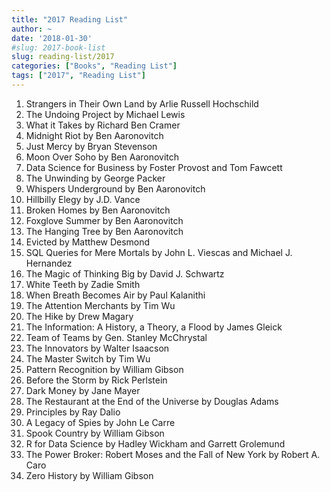 ```yaml
---
title: "2017 Reading List"
author: ~
date: '2018-01-30'
#slug: 2017-book-list
slug: reading-list/2017
categories: ["Books", "Reading List"]
tags: ["2017", "Reading List"]
---
```


1. Strangers in Their Own Land by Arlie Russell Hochschild  
2. The Undoing Project by Michael Lewis  
3. What it Takes by Richard Ben Cramer  
4. Midnight Riot by Ben Aaronovitch  
5. Just Mercy by Bryan Stevenson  
6. Moon Over Soho by Ben Aaronovitch  
7. Data Science for Business by Foster Provost and Tom Fawcett  
8. The Unwinding by George Packer  
9. Whispers Underground by Ben Aaronovitch  
10. Hillbilly Elegy by J.D. Vance  
11. Broken Homes by Ben Aaronovitch  
12. Foxglove Summer by Ben Aaronovitch  
13. The Hanging Tree by Ben Aaronovitch  
14. Evicted by Matthew Desmond  
15. SQL Queries for Mere Mortals by John L. Viescas and Michael J. Hernandez  
16. The Magic of Thinking Big by David J. Schwartz  
17. White Teeth by Zadie Smith  
18. When Breath Becomes Air by Paul Kalanithi  
19. The Attention Merchants by Tim Wu  
20. The Hike by Drew Magary  
21. The Information: A History, a Theory, a Flood by James Gleick  
22. Team of Teams by Gen. Stanley McChrystal  
23. The Innovators by Walter Isaacson  
24. The Master Switch by Tim Wu  
25. Pattern Recognition by William Gibson  
26. Before the Storm by Rick Perlstein  
27. Dark Money by Jane Mayer  
28. The Restaurant at the End of the Universe by Douglas Adams  
29. Principles by Ray Dalio  
30. A Legacy of Spies by John Le Carre  
31. Spook Country by William Gibson  
32. R for Data Science by Hadley Wickham and Garrett Grolemund  
33. The Power Broker: Robert Moses and the Fall of New York by Robert A. Caro  
34. Zero History by William Gibson  
